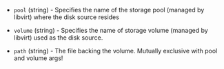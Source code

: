 <!-- Code generated from the comments of the BackingStoreVolumeSource struct in builder/libvirt/volume/backing_store.go; DO NOT EDIT MANUALLY -->

- `pool` (string) - Specifies the name of the storage pool (managed by libvirt) where the disk source resides

- `volume` (string) - Specifies the name of storage volume (managed by libvirt) used as the disk source.

- `path` (string) - The file backing the volume. Mutually exclusive with pool and volume args!

<!-- End of code generated from the comments of the BackingStoreVolumeSource struct in builder/libvirt/volume/backing_store.go; -->
